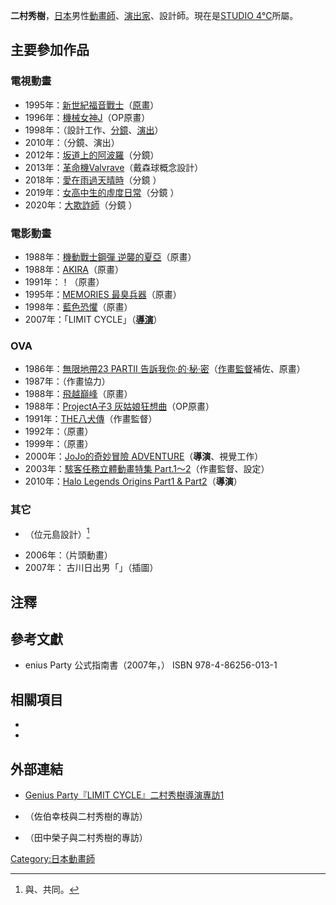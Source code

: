 {{multiple issues|
{{Notability Unreferenced|time=2020-07-16T15:41:35+00:00}}
{{Primarysources|time=2020-07-16T15:41:35+00:00}}
}}
{{noteTA|G1=Anime}}
{{japanese|japanese=二村 秀樹|kana=ふたむら ひでき|romaji=Futamura Hideki}}
'''二村秀樹'''{{bd|||}}，[[日本|日本]]男性[[動畫師|動畫師]]、[[戲劇|演出家]]、設計師。現在是[[STUDIO_4℃|STUDIO 4℃]]所屬。

== 主要參加作品 ==
=== 電視動畫 ===
* 1995年：[[新世紀福音戰士|新世紀福音戰士]]（[[原畫|原畫]]）
* 1996年：[[機械女神|機械女神J]]（OP原畫）
* 1998年：{{link-ja|鋼鐵新世紀|鉄コミュニケイション}}（設計工作、[[分鏡|分鏡]]、[[戲劇|演出]]）
* 2010年：{{link-ja|Rita et Machin|リタとナントカ}}（分鏡、演出）
* 2012年：[[坂道上的阿波羅|坂道上的阿波羅]]（分鏡）
* 2013年：[[革命機Valvrave|革命機Valvrave]]（戴森球概念設計）
* 2018年：[[愛在雨過天晴時|愛在雨過天晴時]]（分鏡<!--第7話-->）
* 2019年：[[女高中生的虛度日常|女高中生的虛度日常]]（分鏡<!--第9話-->）
* 2020年：[[大欺詐師|大欺詐師]]（分鏡<!--第13話-->）

=== 電影動畫 ===
* 1988年：[[機動戰士GUNDAM_逆襲的夏亞|機動戰士鋼彈 逆襲的夏亞]]（原畫）
* 1988年：[[亞基拉|AKIRA]]（原畫）
* 1991年：{{lang|ja|とべ}}！{{lang|ja|くじらのピーク}}（原畫）
* 1995年：[[回憶三部曲|MEMORIES 最臭兵器]]（原畫）
* 1998年：[[藍色恐懼|藍色恐懼]]（原畫）
* 2007年：{{link-ja|Genius Party#Genius Party|ジーニアス・パーティ#ジーニアス・パーティ|Genius Party}}「LIMIT CYCLE」（'''[[導演|導演]]'''）

=== OVA ===
* 1986年：[[無限地帶23|無限地帶23 PARTII 告訴我你·的·秘·密]]（[[作畫監督|作畫監督]]補佐、原畫）
* 1987年：{{link-ja|機器人公司|ロボットカーニバル|機器人公司「Presence」}}（作畫協力）
* 1988年：[[飛越巔峰|飛越巔峰]]（原畫）
* 1988年：[[ProjectA子|ProjectA子3 灰姑娘狂想曲]]（OP原畫）
* 1991年：[[THE八犬傳|THE八犬傳]]（作畫監督）
* 1992年：{{link-ja|創世機士凱亞斯|創世機士ガイアース}}（原畫）
* 1999年：{{link-ja|太陽之船|太陽の船 ソルビアンカ}}（原畫）
* 2000年：[[星塵鬥士|JoJo的奇妙冒險 ADVENTURE]]（'''導演'''、視覺工作）
* 2003年：[[黑客帝國動畫版|駭客任務立體動畫特集 Part.1～2]]（作畫監督、設定） 
* 2010年：[[最後一戰：光環傳奇|Halo Legends Origins Part1 & Part2]]（'''導演'''）

=== 其它 ===
* {{link-ja|天才位元君|天才ビットくん}}（位元島設計）<ref>與{{link-ja|小原秀一|小原秀一}}、{{link-ja|中山大輔 (漫畫家)|中山大輔 (アーティスト)|中山大輔}}共同。</ref>
* 2006年：{{link-ja|詐欺獵人 (電視劇)|クロサギ (テレビドラマ)|詐欺獵人}}（片頭動畫）
* 2007年：{{link-ja|FICTION ZERO / NARRATIVE ZERO|FICTION ZERO / NARRATIVE ZERO}} 古川日出男「{{lang|ja|デーモン}}」（插圖）

== 注釋 ==
{{reflist}}

== 參考文獻 ==
* enius Party 公式指南書（2007年，{{link-ja|TRANSWORLD JAPAN|トランスワールドジャパン}}） ISBN 978-4-86256-013-1

== 相關項目 ==
* {{link-ja|中山大輔 (漫畫家)|中山大輔 (アーティスト)|中山大輔}}
* {{link-ja|小原秀一|小原秀一}}

== 外部連結 ==
* [http://www.animeanime.jp/interview/review/LS1.html Genius Party『LIMIT CYCLE』二村秀樹導演專訪1] {{ja icon}}
* {{lang|ja|[http://withd.jp/cg/event/2243.html Genius Party トークイベントレポート]}} {{ja icon}}（佐伯幸枝與二村秀樹的專訪）
* {{lang|ja|[http://www.famitsu.com/anime/news/1233027_1558.html スタジオ4℃：世界観を忠実に反映した壮大な歴史絵巻の“Origins” 【Halo Legendsの世界】]}} {{ja icon}}（田中榮子與二村秀樹的專訪）
{{DEFAULTSORT:Futamura Hideki}}
[[Category:日本動畫師|Category:日本動畫師]]
